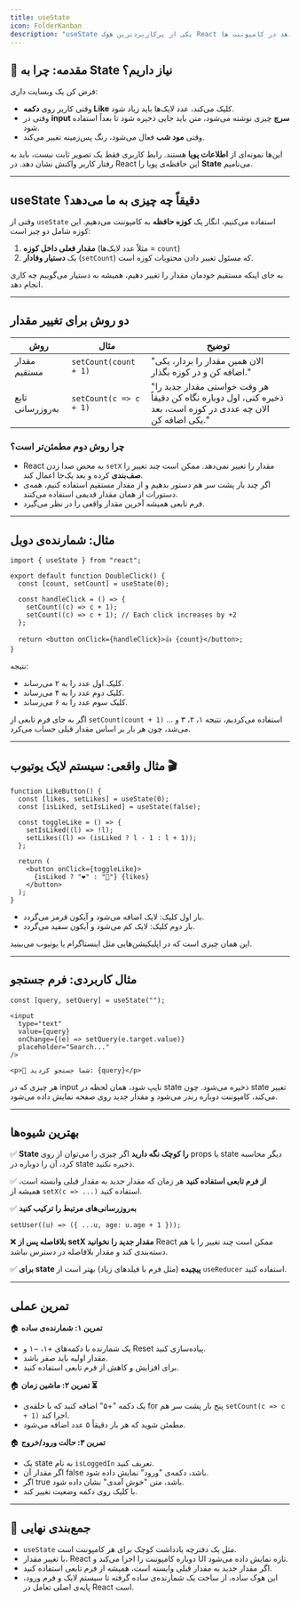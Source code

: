 ```yaml
---
title: ‍‍‍useState
icon: FolderKanban
description: "useState یکی از پرکاربردترین هوک React است که به شما اجازه می‌دهد در کامپوننت ها State تعریف و مدیریت کنید. با هر بار تغییر State، کامپوننت دوباره رندر می‌شود. این هوک ساده‌ترین راه برای افزودن داده‌های پویا و تعاملی به رابط کاربری است."
---
```


## 📖 مقدمه: چرا به State نیاز داریم؟

فرض کن یک وبسایت داری:

- وقتی کاربر روی **دکمه Like** کلیک می‌کند، عدد لایک‌ها باید زیاد شود.
- وقتی در **input سرچ** چیزی نوشته می‌شود، متن باید جایی ذخیره شود تا بعداً استفاده شود.
- وقتی **مود شب** فعال می‌شود، رنگ پس‌زمینه تغییر می‌کند.

این‌ها نمونه‌ای از **اطلاعات پویا** هستند. رابط کاربری فقط یک تصویر ثابت نیست، باید به رفتار کاربر واکنش نشان دهد. در React این حافظه‌ی پویا را **State** می‌نامیم.

---

## useState دقیقاً چه چیزی به ما می‌دهد؟

وقتی از `useState` استفاده می‌کنیم، انگار یک **کوزه حافظه** به کامپوننت می‌دهیم. این کوزه شامل دو چیز است:

1. **مقدار فعلی داخل کوزه** (مثلاً عدد لایک‌ها = `count`)
2. یک **دستیار وفادار** (`setCount`) که مسئول تغییر دادن محتویات کوزه است.

به جای اینکه مستقیم خودمان مقدار را تغییر دهیم، همیشه به دستیار می‌گوییم چه کاری انجام دهد.

---

## دو روش برای تغییر مقدار

| روش              | مثال                   | توضیح                                                                                                          |
| ---------------- | ---------------------- | -------------------------------------------------------------------------------------------------------------- |
| مقدار مستقیم     | `setCount(count + 1)`  | "الان همین مقدار را بردار، یکی اضافه کن و در کوزه بگذار."                                                      |
| تابع به‌روزرسانی | `setCount(c => c + 1)` | "هر وقت خواستی مقدار جدید را ذخیره کنی، اول دوباره نگاه کن دقیقاً الان چه عددی در کوزه است، بعد یکی اضافه کن." |

### چرا روش دوم مطمئن‌تر است؟

- React به محض صدا زدن `setX` مقدار را تغییر نمی‌دهد. ممکن است چند تغییر را **صف‌بندی** کرده و بعد یک‌جا اعمال کند.
- اگر چند بار پشت سر هم دستور بدهیم و از مقدار مستقیم استفاده کنیم، همه‌ی دستورات از همان مقدار قدیمی استفاده می‌کنند.
- فرم تابعی همیشه آخرین مقدار واقعی را در نظر می‌گیرد.

---

## مثال: شمارنده‌ی دوبل

```tsx
import { useState } from "react";

export default function DoubleClick() {
  const [count, setCount] = useState(0);

  const handleClick = () => {
    setCount((c) => c + 1);
    setCount((c) => c + 1); // Each click increases by +2
  };

  return <button onClick={handleClick}>👍 {count}</button>;
}
```

نتیجه:

- کلیک اول عدد را به ۲ می‌رساند.
- کلیک دوم عدد را به ۴ می‌رساند.
- کلیک سوم عدد را به ۶ می‌رساند.

اگر به جای فرم تابعی از `setCount(count + 1)` استفاده می‌کردیم، نتیجه ۱، ۲، ۳ و ... می‌شد، چون هر بار بر اساس مقدار قبلی حساب می‌کرد.

---

## مثال واقعی: سیستم لایک یوتیوب 🎬

```tsx
function LikeButton() {
  const [likes, setLikes] = useState(0);
  const [isLiked, setIsLiked] = useState(false);

  const toggleLike = () => {
    setIsLiked((l) => !l);
    setLikes((l) => (isLiked ? l - 1 : l + 1));
  };

  return (
    <button onClick={toggleLike}>
      {isLiked ? "❤️" : "🤍"} {likes}
    </button>
  );
}
```

- بار اول کلیک: لایک اضافه می‌شود و آیکون قرمز می‌گردد.
- بار دوم کلیک: لایک کم می‌شود و آیکون سفید می‌گردد.

این همان چیزی است که در اپلیکیشن‌هایی مثل اینستاگرام یا یوتیوب می‌بینید.

---

## مثال کاربردی: فرم جستجو

```tsx
const [query, setQuery] = useState("");

<input
  type="text"
  value={query}
  onChange={(e) => setQuery(e.target.value)}
  placeholder="Search..."
/>

<p>🔎 شما جستجو کردید: {query}</p>
```

هر چیزی که در input تایپ شود، همان لحظه در state ذخیره می‌شود. چون state تغییر می‌کند، کامپوننت دوباره رندر می‌شود و مقدار جدید روی صفحه نمایش داده می‌شود.

---

## بهترین شیوه‌ها

✅ **State را کوچک نگه دارید**
اگر چیزی را می‌توان از روی props یا state دیگر محاسبه کرد، آن را دوباره در state ذخیره نکنید.

✅ **از فرم تابعی استفاده کنید**
هر زمان که مقدار جدید به مقدار قبلی وابسته است، همیشه از `setX(c => ...)` استفاده کنید.

✅ **به‌روزرسانی‌های مرتبط را ترکیب کنید**

```tsx
setUser((u) => ({ ...u, age: u.age + 1 }));
```

❌ **بلافاصله پس از setX مقدار جدید را نخوانید**
React ممکن است چند تغییر را با هم دسته‌بندی کند و مقدار بلافاصله در دسترس نباشد.

✅ **برای state پیچیده** (مثل فرم با فیلدهای زیاد) بهتر است از `useReducer` استفاده کنید.

---

## تمرین عملی

🏠 **تمرین ۱: شمارنده‌ی ساده**

- یک شمارنده با دکمه‌های +۱، −۱ و Reset پیاده‌سازی کنید.
- مقدار اولیه باید صفر باشد.
- برای افزایش و کاهش از فرم تابعی استفاده کنید.

🏠 **تمرین ۲: ماشین زمان ⏳**

- یک دکمه "+۵" اضافه کنید که با حلقه‌ی for پنج بار پشت سر هم `setCount(c => c + 1)` اجرا کند.
- مطمئن شوید که هر بار دقیقاً ۵ عدد اضافه می‌شود.

🏠 **تمرین ۳: حالت ورود/خروج**

- یک state به نام `isLoggedIn` تعریف کنید.
- اگر مقدار آن false باشد، دکمه‌ی "ورود" نمایش داده شود.
- اگر true باشد، متن "خوش آمدی" نشان داده شود.
- با کلیک روی دکمه وضعیت تغییر کند.

---

## 🎯 جمع‌بندی نهایی

- `useState` مثل یک دفترچه یادداشت کوچک برای هر کامپوننت است.
- با تغییر مقدار، React دوباره کامپوننت را اجرا می‌کند و UI تازه نمایش داده می‌شود.
- اگر مقدار جدید به مقدار قبلی وابسته است، همیشه از فرم تابعی استفاده کنید.
- این هوک ساده، از ساخت یک شمارنده‌ی ساده گرفته تا سیستم لایک و فرم ورود، پایه‌ی اصلی تعامل در React است.
